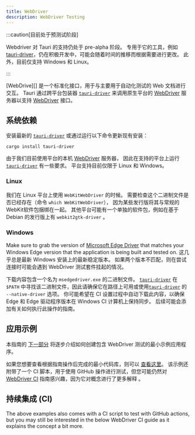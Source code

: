 ```yaml
---
title: WebDriver
description: WebDriver Testing
---
```


:::caution[目前处于预测试阶段]

Webdriver 对 Tauri 的支持仍处于 pre-alpha 阶段。 专用于它的工具，例如 [tauri-driver][]，仍在积极开发中，可能会随着时间的推移而根据需要进行更改。 此外，目前仅支持 Windows 和 Linux。

:::

[WebDrive][] 是一个标准化接口，用于与主要用于自动化测试的 Web 文档进行交互。 Tauri 通过跨平台包装器 [`tauri-driver`][] 来调用原生平台的 [WebDriver][] 服务器以支持 [WebDriver][] 接口。

## 系统依赖

安装最新的 [`tauri-driver`][] 或通过运行以下命令更新现有安装：

```shell
cargo install tauri-driver
```

由于我们目前使用平台的本机 [WebDriver][] 服务器， 因此在支持的平台上运行 [`tauri-driver`][] 有一些要求。 平台支持目前仅限于 Linux 和 Windows。

### Linux

我们在 Linux 平台上使用 `WebKitWebDriver` 的时候。 需要检查这个二进制文件是否已经存在（命令 `which WebKitWebDriver`）， 因为某些发行版将其与常规的WebKit软件包捆绑在一起。 其他平台可能有一个单独的软件包，例如在基于 Debian 的发行版上有 `webkit2gtk-driver` 。

### Windows

Make sure to grab the version of [Microsoft Edge Driver][] that matches your Windows Edge version that the application is being built and tested on. 这几乎总是最新 Windows 安装上的最新稳定版本。 如果两个版本不匹配，则在尝试连接时可能会遇到 WebDriver 测试套件挂起的情况。

下载内容包含一个名为 `msedgedriver.exe` 的二进制文件。 [`tauri-driver`][] 在 `$PATH` 中寻找该二进制文件，因此请确保它在路径上可用或使用[`tauri-driver`][] 的 `--native-driver` 选项。 你可能希望在 CI 设置过程中自动下载此内容，以确保 Edge 和 Edge 驱动程序版本在 Windows CI 计算机上保持同步。 后续可能会添加有关如何执行此操作的指南。

## 应用示例

本指南的 [下一部分](example/setup) 将逐步介绍如何创建包含 WebDriver 测试的最小示例应用程序。

如果您想要查看根据指南操作后完成的最小代码库，则可以 <a href="https://github.com/chippers/hello_tauri" target="_blank">查看这里</a>。 该示例还附带了一个 CI 脚本，用于使用 GitHub 操作进行测试，但您可能仍然对 [WebDriver CI](ci) 指南感兴趣，因为它对概念进行了更多解释 。


<CardGrid>
  <LinkCard title="Setup" href="/zh-cn/tests/webdriver/example/" />
  <LinkCard title="Selenium" href="/zh-cn/tests/webdriver/example/selenium" />
  <LinkCard
    title="WebdriverIO"
    href="/zh-cn/tests/webdriver/example/webdriverio"
  />
</CardGrid>

## 持续集成 (CI)

The above examples also comes with a CI script to test with GitHub actions, but you may still be interested in the below WebDriver CI guide as it explains the concept a bit more.

<LinkCard title="持续集成 (CI)" href="/start/test/webdriver/ci" />

[webdriver]: https://www.w3.org/TR/webdriver/
[`tauri-driver`]: https://crates.io/crates/tauri-driver
[tauri-driver]: https://crates.io/crates/tauri-driver
[microsoft edge driver]: https://developer.microsoft.com/en-us/microsoft-edge/tools/webdriver/

